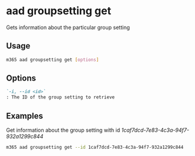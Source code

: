 
# aad groupsetting get

Gets information about the particular group setting

## Usage

```sh
m365 aad groupsetting get [options]
```

## Options

```md definition-list
`-i, --id <id>`
: The ID of the group setting to retrieve
```

<Global />

## Examples

Get information about the group setting with id _1caf7dcd-7e83-4c3a-94f7-932a1299c844_

```sh
m365 aad groupsetting get --id 1caf7dcd-7e83-4c3a-94f7-932a1299c844
```
